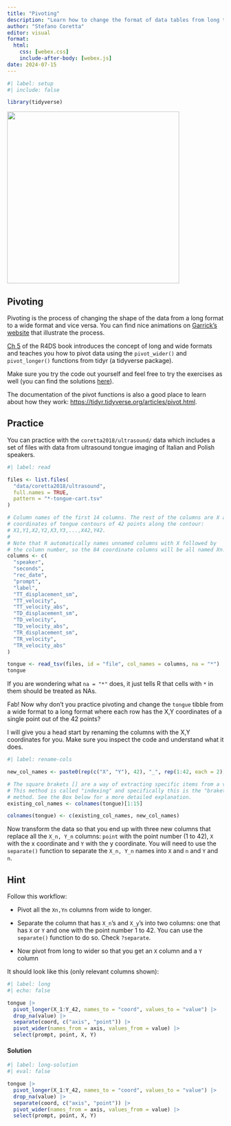 ```yaml
---
title: "Pivoting"
description: "Learn how to change the format of data tables from long to wide and viceversa using the pivot functions from tidyr"
author: "Stefano Coretta"
editor: visual
format: 
  html:
    css: [webex.css]
    include-after-body: [webex.js]
date: 2024-07-15
---
```


```r
#| label: setup
#| include: false

library(tidyverse)
```

[![](/img/original-dfs-tidy.png){fig-align="center" width="400"}](https://www.garrickadenbuie.com/project/tidyexplain/#tidy-data)

## Pivoting

Pivoting is the process of changing the shape of the data from a long format to a wide format and vice versa. You can find nice animations on [Garrick's website](https://www.garrickadenbuie.com/project/tidyexplain/#tidy-data) that illustrate the process.

[Ch 5](https://r4ds.hadley.nz/data-tidy) of the R4DS book introduces the concept of long and wide formats and teaches you how to pivot data using the `pivot_wider()` and `pivot_longer()` functions from tidyr (a tidyverse package).

Make sure you try the code out yourself and feel free to try the exercises as well (you can find the solutions [here](https://jrnold.github.io/r4ds-exercise-solutions/)).

The documentation of the pivot functions is also a good place to learn about how they work: <https://tidyr.tidyverse.org/articles/pivot.html>.

## Practice

You can practice with the `coretta2018/ultrasound/` data which includes a set of files with data from ultrasound tongue imaging of Italian and Polish speakers.

```r
#| label: read

files <- list.files(
  "data/coretta2018/ultrasound",
  full.names = TRUE,
  pattern = "*-tongue-cart.tsv"
)

# Column names of the first 14 columns. The rest of the columns are X and Y
# coordinates of tongue contours of 42 points along the contour:
# X1,Y1,X2,Y2,X3,Y3,...,X42,Y42.
#
# Note that R automatically names unnamed columns with X followed by
# the column number, so the 84 coordinate columns will be all named Xn.
columns <- c(
  "speaker",
  "seconds",
  "rec_date",
  "prompt",
  "label",
  "TT_displacement_sm",
  "TT_velocity",
  "TT_velocity_abs",
  "TD_displacement_sm",
  "TD_velocity",
  "TD_velocity_abs",
  "TR_displacement_sm",
  "TR_velocity",
  "TR_velocity_abs"
)

tongue <- read_tsv(files, id = "file", col_names = columns, na = "*")
tongue
```

If you are wondering what `na = "*"` does, it just tells R that cells with `*` in them should be treated as NAs.

Fab! Now why don't you practice pivoting and change the `tongue` tibble from a wide format to a long format where each row has the X,Y coordinates of a single point out of the 42 points?

I will give you a head start by renaming the columns with the X,Y coordinates for you. Make sure you inspect the code and understand what it does.

```r
#| label: rename-cols

new_col_names <- paste0(rep(c("X", "Y"), 42), "_", rep(1:42, each = 2))

# The square brakets [] are a way of extracting specific items from a vector.
# This method is called "indexing" and specifically this is the "braket indexing"
# method. See the Box below for a more detailed explanation.
existing_col_names <- colnames(tongue)[1:15]

colnames(tongue) <- c(existing_col_names, new_col_names)
```

Now transform the data so that you end up with three new columns that replace all the `X_n, Y_n` columns: `point` with the point number (1 to 42), `X` with the x coordinate and `Y` with the y coordinate. You will need to use the `separate()` function to separate the `X_n, Y_n` names into `X` and `n` and `Y` and `n`.

::: {.callout-tip collapse="true"}
## Hint

Follow this workflow:

-   Pivot all the `Xn,Yn` columns from wide to longer.

-   Separate the column that has `X_n`'s and `X_y`'s into two columns: one that has `X` or `Y` and one with the point number 1 to 42. You can use the `separate()` function to do so. Check `?separate`.

-   Now pivot from long to wider so that you get an `X` column and a `Y` column

It should look like this (only relevant columns shown):

```r
#| label: long
#| echo: false

tongue |> 
  pivot_longer(X_1:Y_42, names_to = "coord", values_to = "value") |> 
  drop_na(value) |> 
  separate(coord, c("axis", "point")) |> 
  pivot_wider(names_from = axis, values_from = value) |> 
  select(prompt, point, X, Y)

```

::: {.callout-important collapse="true"}
#### Solution

```r
#| label: long-solution
#| eval: false

tongue |> 
  pivot_longer(X_1:Y_42, names_to = "coord", values_to = "value") |> 
  drop_na(value) |> 
  separate(coord, c("axis", "point")) |> 
  pivot_wider(names_from = axis, values_from = value) |> 
  select(prompt, point, X, Y)
```
:::
:::

